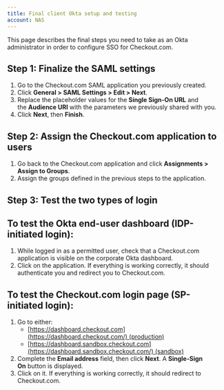 ```yaml
---
title: Final client Okta setup and testing
account: NAS
---
```


This page describes the final steps you need to take as an Okta administrator in order to configure SSO for Checkout.com.

**Step 1:** Finalize the SAML settings
--------------------------------------

1.  Go to the Checkout.com SAML application you previously created.
2.  Click **General > SAML Settings > Edit > Next**.
3.  Replace the placeholder values for the **Single Sign-On URL** and the **Audience URI** with the parameters we previously shared with you.
4.  Click **Next**, then **Finish**.

**Step 2:** Assign the Checkout.com application to users
--------------------------------------------------------

1.  Go back to the Checkout.com application and click **Assignments > Assign to Groups**.
2.  Assign the groups defined in the previous steps to the application.

**Step 3:** Test the two types of login
---------------------------------------

To test the Okta end-user dashboard (IDP-initiated login):
----------------------------------------------------------

1.  While logged in as a permitted user, check that a Checkout.com application is visible on the corporate Okta dashboard.
2.  Click on the application. If everything is working correctly, it should authenticate you and redirect you to Checkout.com.

To test the Checkout.com login page (SP-initiated login):
---------------------------------------------------------

1.  Go to either:  
    *   [https://dashboard.checkout.com](https://dashboard.checkout.com/) (production)
    *   [https://dashboard.sandbox.checkout.com](https://dashboard.sandbox.checkout.com/) (sandbox)
2.  Complete the **Email address** field, then click **Next**. A **Single-Sign On** button is displayed.
3.  Click on it. If everything is working correctly, it should redirect to Checkout.com.
